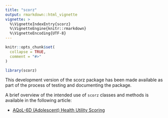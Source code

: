 ```yaml
---
title: "scorz"
output: rmarkdown::html_vignette
vignette: >
  %\VignetteIndexEntry{scorz}
  %\VignetteEngine{knitr::rmarkdown}
  %\VignetteEncoding{UTF-8}
---
```


```r
knitr::opts_chunk$set(
  collapse = TRUE,
  comment = "#>"
)
```

```r
library(scorz)
```
This development version of the scorz package has been made available as part of the process of testing and documenting the package. 

A brief overview of the intended use of `scorz` classes and methods is available in the following article:


- [AQoL-6D (Adolescent) Health Utility Scoring](V_01.html)
